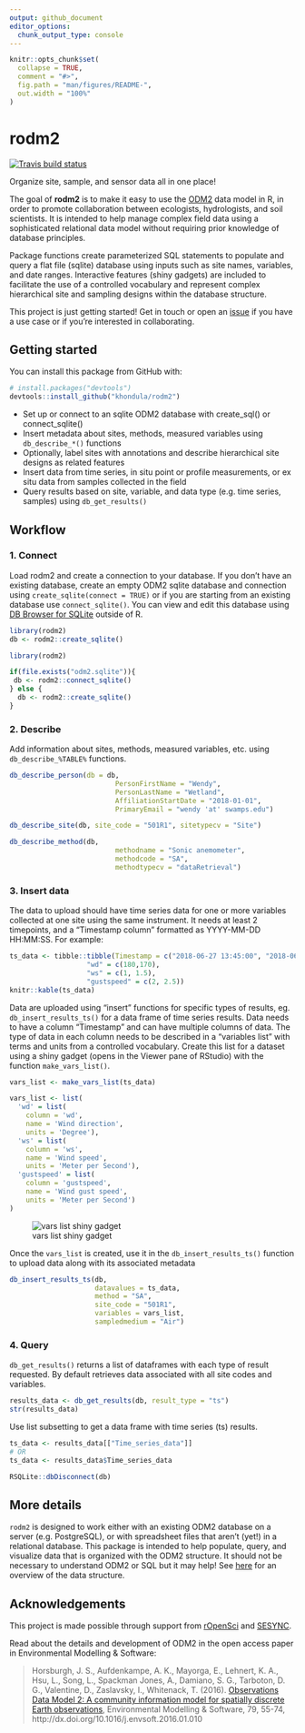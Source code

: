 ```yaml
---
output: github_document
editor_options: 
  chunk_output_type: console
---
```


<!-- README.md is generated from README.Rmd. Please edit that file -->

```r
knitr::opts_chunk$set(
  collapse = TRUE,
  comment = "#>",
  fig.path = "man/figures/README-",
  out.width = "100%"
)
```
# rodm2

  <!-- badges: start -->
  
  [![Travis build status](https://travis-ci.org/khondula/rodm2.svg?branch=master)](https://travis-ci.org/khondula/rodm2)
  
  <!-- badges: end -->
  
Organize site, sample, and sensor data all in one place!

The goal of **rodm2** is to make it easy to use the [ODM2](https://github.com/ODM2/ODM2) data model in R, in order to promote collaboration between ecologists, hydrologists, and soil scientists. It is intended to help manage complex field data using a sophisticated relational data model without requiring prior knowledge of database principles. 

Package functions create parameterized SQL statements to populate and query a flat file (sqlite) database using inputs such as site names, variables, and date ranges. Interactive features (shiny gadgets) are included to facilitate the use of a controlled vocabulary and represent complex hierarchical site and sampling designs within the database structure. 

This project is just getting started! Get in touch or open an [issue](https://github.com/khondula/rodm2/issues) if you have a use case or if you're interested in collaborating. 

## Getting started 

You can install this package from GitHub with:

```r
# install.packages("devtools")
devtools::install_github("khondula/rodm2")
```

* Set up or connect to an sqlite ODM2 database with create_sql() or connect_sqlite()
* Insert metadata about sites, methods, measured variables using `db_describe_*()` functions
* Optionally, label sites with annotations and describe hierarchical site designs as related features
* Insert data from time series, in situ point or profile measurements, or ex situ data from samples collected in the field
* Query results based on site, variable, and data type (e.g. time series, samples) using `db_get_results()`

## Workflow 

### 1. Connect 

Load rodm2 and create a connection to your database. If you don't have an existing database, create an empty ODM2 sqlite database and connection using `create_sqlite(connect = TRUE)` or if you are starting from an existing database use `connect_sqlite()`. You can view and edit this database using [DB Browser for SQLite](https://sqlitebrowser.org/) outside of R. 

```r
library(rodm2)
db <- rodm2::create_sqlite()
```

```r
library(rodm2)

if(file.exists("odm2.sqlite")){
 db <- rodm2::connect_sqlite() 
} else {
  db <- rodm2::create_sqlite()
}
```

### 2. Describe 

Add information about sites, methods, measured variables, etc. using `db_describe_%TABLE%` functions. 

```r
db_describe_person(db = db, 
                          PersonFirstName = "Wendy",
                          PersonLastName = "Wetland",
                          AffiliationStartDate = "2018-01-01",
                          PrimaryEmail = "wendy 'at' swamps.edu")

db_describe_site(db, site_code = "501R1", sitetypecv = "Site")

db_describe_method(db, 
                          methodname = "Sonic anemometer",
                          methodcode = "SA",
                          methodtypecv = "dataRetrieval")
```

### 3. Insert data 

The data to upload should have time series data for one or more variables collected at one site using the same instrument. It needs at least 2 timepoints, and a "Timestamp column" formatted as YYYY-MM-DD HH:MM:SS. For example:

```r
ts_data <- tibble::tibble(Timestamp = c("2018-06-27 13:45:00", "2018-06-27 13:55:00"),
                   "wd" = c(180,170),
                   "ws" = c(1, 1.5), 
                   "gustspeed" = c(2, 2.5))
knitr::kable(ts_data)
```

Data are uploaded using "insert" functions for specific types of results, eg. `db_insert_results_ts()` for a data frame of time series results. Data needs to have a column "Timestamp" and can have multiple columns of data. The type of data in each column needs to be described in a "variables list" with terms and units from a controlled vocabulary. Create this list for a dataset using a shiny gadget (opens in the Viewer pane of RStudio) with the function `make_vars_list()`. 

```r
vars_list <- make_vars_list(ts_data)
```


```r
vars_list <- list(
  'wd' = list(
    column = 'wd', 
    name = 'Wind direction', 
    units = 'Degree'),
  'ws' = list(
    column = 'ws', 
    name = 'Wind speed', 
    units = 'Meter per Second'),
  'gustspeed' = list(
    column = 'gustspeed', 
    name = 'Wind gust speed', 
    units = 'Meter per Second')
)
```

![vars list shiny gadget](https://raw.githubusercontent.com/khondula/rodm2/master/man/figures/vars-gadget.png)

Once the `vars_list` is created, use it in the `db_insert_results_ts()` function to upload data along with its associated metadata

```r
db_insert_results_ts(db, 
                     datavalues = ts_data,
                     method = "SA",
                     site_code = "501R1",
                     variables = vars_list,
                     sampledmedium = "Air")
```

### 4. Query

`db_get_results()` returns a list of dataframes with each type of result requested. By default retrieves data associated with all site codes and variables. 

```r
results_data <- db_get_results(db, result_type = "ts")
str(results_data)
```

Use list subsetting to get a data frame with time series (ts) results.

```r
ts_data <- results_data[["Time_series_data"]]
# OR
ts_data <- results_data$Time_series_data
```


```r
RSQLite::dbDisconnect(db)
```

## More details 

`rodm2` is designed to work either with an existing ODM2 database on a server (e.g. PostgreSQL), or with spreadsheet files that aren't (yet!) in a relational database. This package is intended to help populate, query, and visualize data that is organized with the ODM2 structure. It should not be necessary to understand ODM2 or SQL but it may help! See [here](http://odm2.github.io/ODM2/schemas/ODM2_Current/diagrams/ODM2OverviewSimplified.html) for an overview of the data structure. 

## Acknowledgements

This project is made possible through support from [rOpenSci](https://ropensci.org/) and [SESYNC](https://www.sesync.org/). 

Read about the details and development of ODM2 in the open access paper in Environmental Modelling & Software: 

> Horsburgh, J. S., Aufdenkampe, A. K., Mayorga, E., Lehnert, K. A., Hsu, L., Song, L., Spackman Jones, A., Damiano, S. G., Tarboton, D. G., Valentine, D., Zaslavsky, I., Whitenack, T. (2016). [Observations Data Model 2: A community information model for spatially discrete Earth observations](http://dx.doi.org/10.1016/j.envsoft.2016.01.010), Environmental Modelling & Software, 79, 55-74, http://dx.doi.org/10.1016/j.envsoft.2016.01.010

